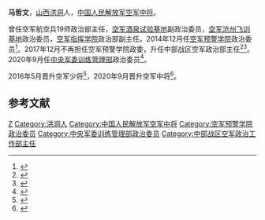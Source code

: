 '''马哲文'''，[[山西|山西]][[洪洞|洪洞]]人，[[中国人民解放军空军中将|中国人民解放军空军中将]]。

曾任空军航空兵19师政治部主任，[[空军酒泉试验基地|空军酒泉试验基地]]副政治委员，[[空军沧州飞训基地|空军沧州飞训基地]]政治委员，[[空军指挥学院|空军指挥学院]]政治部副主任。2014年12月任[[空军预警学院|空军预警学院]]政治委员<ref>{{cite web |author1=夏效生 |title=选人有准头 干部有奔头 |url=http://scitech.people.com.cn/n/2015/0428/c1057-26913931.html |website=人民网 |accessdate=2021-04-06 |date=2015-04-28 |archive-date=2015-07-24 |archive-url=https://web.archive.org/web/20150724070813/http://scitech.people.com.cn/n/2015/0428/c1057-26913931.html |dead-url=no }}</ref>。2017年12月不再担任空军预警学院政委，升任中部战区空军政治部主任<ref>{{cite web |title=空军预警学院政治部原主任商建亮升任学院政委，接替马哲文 |url=https://www.thepaper.cn/newsDetail_forward_1971693 |website=澎湃新闻 |accessdate=2021-04-06 |date=2018-01-27 |archive-date=2018-03-10 |archive-url=https://web.archive.org/web/20180310041101/https://www.thepaper.cn/newsDetail_forward_1971693 |dead-url=no }}</ref><ref>{{cite web |title=中部战区空军心理服务中心，在京挂牌成立 |url=https://v.qq.com/x/page/r0800c5xmbo.html?start=2 |website=腾讯视频|accessdate=2021-04-06 |date=2018-11-23}}</ref>。2020年9月任[[中央军委训练管理部|中央军委训练管理部]]政治委员<ref>{{cite web |title=习近平在中央军委军事训练会议上强调 全面加强实战化军事训练 全面提高训练水平和打赢能力 |url=https://tv.cctv.com/2020/11/25/VIDEUFDMX7t1VgY7Hz7cvMyE201125.shtml |website=新闻联播 |accessdate=2021-04-06 |date=2020-11-25 |archive-date=2021-01-18 |archive-url=https://web.archive.org/web/20210118212546/https://tv.cctv.com/2020/11/25/VIDEUFDMX7t1VgY7Hz7cvMyE201125.shtml |dead-url=no }}</ref>。

2016年5月晋升空军少将<ref>{{Cite web|url=http://www.takefoto.cn/viewnews-814411.html|title=中央军委军改后有大动作 近50人挂将星|date=2016-06-19|publisher=北晚新视觉|accessdate=2017-10-22|archive-date=2017-10-09|archive-url=https://web.archive.org/web/20171009193903/http://www.takefoto.cn/viewnews-814411.html|dead-url=no}}</ref>，2020年9月晋升空军中将<ref>{{cite web |title=国防大学举办学习贯彻党的十九届五中全会精神理论座谈会 |url=http://www.81.cn/jx/2020-11/18/content_9938582.htm |website=中国军网 |accessdate=2021-04-06 |date=2020-11-18 |archive-date=2021-01-15 |archive-url=https://web.archive.org/web/20210115142414/http://www.81.cn/jx/2020-11/18/content_9938582.htm |dead-url=no }}</ref>。

== 参考文献 ==
{{Reflist}}

{{中华人民共和国现役中将}}
{{DEFAULTSORT:Ma}}
[[Category:马姓|Z]]
[[Category:洪洞人|Category:洪洞人]]
[[Category:中国人民解放军空军中将|Category:中国人民解放军空军中将]]
[[Category:空军预警学院政治委员|Category:空军预警学院政治委员]]
[[Category:中央军委训练管理部政治委员|Category:中央军委训练管理部政治委员]]
[[Category:中部战区空军政治工作部主任|Category:中部战区空军政治工作部主任]]